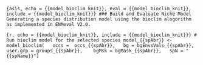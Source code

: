 ```{asis, echo = {{model_bioclim_knit}}, eval = {{model_bioclim_knit}}, include = {{model_bioclim_knit}}}
### Build and Evaluate Niche Model
Generating a species distribution model using the bioclim alogorithm as implemented in ENMeval V2.0. 
```

```{r, echo = {{model_bioclim_knit}}, include = {{model_bioclim_knit}}}
# Run bioclim model for the selected species
model_{{spAbr}} <- model_bioclim(
  occs =  occs_{{spAbr}},
  bg = bgEnvsVals_{{spAbr}}, 
  user.grp = groups_{{spAbr}}, 
  bgMsk = bgMask_{{spAbr}},
  spN = "{{spName}}")
```
